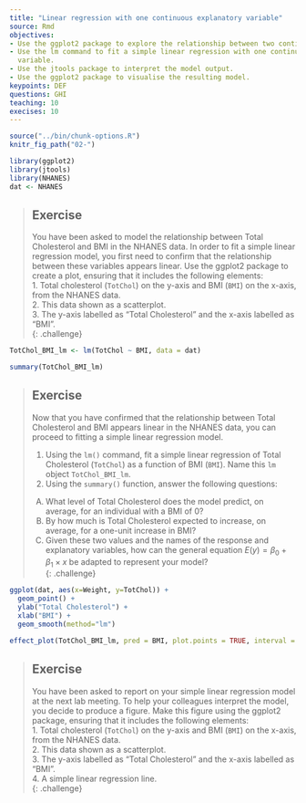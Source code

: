 ---
title: "Linear regression with one continuous explanatory variable"
source: Rmd
objectives:
- Use the ggplot2 package to explore the relationship between two continuous variables.
- Use the lm command to fit a simple linear regression with one continuous explanatory
  variable.
- Use the jtools package to interpret the model output.
- Use the ggplot2 package to visualise the resulting model.
keypoints: DEF
questions: GHI
teaching: 10
execises: 10
---

```{r, include=FALSE}
source("../bin/chunk-options.R")
knitr_fig_path("02-")
```

```{r load data, include=FALSE}
library(ggplot2)
library(jtools)
library(NHANES)
dat <- NHANES
```

> ## Exercise  
> You have been asked to model the relationship between Total Cholesterol
> and BMI in the NHANES data. In order to fit a simple linear regression 
> model, you first need to confirm that the relationship between these
> variables appears linear. Use the ggplot2 package to create a plot,
> ensuring that it includes the following elements:  
> 1. Total cholesterol (`TotChol`) on the y-axis and BMI (`BMI`) on the
> x-axis, from the NHANES data.  
> 2. This data shown as a scatterplot.  
> 3. The y-axis labelled as "Total Cholesterol" and the x-axis labelled
> as "BMI".  
{: .challenge}

```{r TotChol vs BMI model, include = FALSE}
TotChol_BMI_lm <- lm(TotChol ~ BMI, data = dat)

summary(TotChol_BMI_lm)
```


> ## Exercise  
> Now that you have confirmed that the relationship between Total Cholesterol
> and BMI appears linear in the NHANES data, you can proceed to fitting
> a simple linear regression model.  
>   
> 1. Using the `lm()` command, fit a simple linear regression of Total
> Cholesterol (`TotChol`) as a function of BMI (`BMI`). Name this `lm` 
> object `TotChol_BMI_lm`.  
> 2. Using the `summary()` function, answer the following questions:
>   
> A) What level of Total Cholesterol does the model predict, on average,
> for an individual with a BMI of 0?  
> B) By how much is Total Cholesterol expected to increase, on average, for
> a one-unit increase in BMI?  
> C) Given these two values and the names of the response and explanatory
> variables, how can the general equation $E(y) = \beta_0 + {\beta}_1 
> \times x$ be adapted to represent your model?  
{: .challenge}


```{r plot totchol vs BMI}
ggplot(dat, aes(x=Weight, y=TotChol)) +
  geom_point() +
  ylab("Total Cholesterol") +
  xlab("BMI") +
  geom_smooth(method="lm")

effect_plot(TotChol_BMI_lm, pred = BMI, plot.points = TRUE, interval = TRUE)
```

> ## Exercise  
> You have been asked to report on your simple linear regression model at 
> the next lab meeting. To help your colleagues interpret the model, you
> decide to produce a figure. Make this figure using the ggplot2 package,
> ensuring that it includes the following elements:  
> 1. Total cholesterol (`TotChol`) on the y-axis and BMI (`BMI`) on the
> x-axis, from the NHANES data.  
> 2. This data shown as a scatterplot.  
> 3. The y-axis labelled as "Total Cholesterol" and the x-axis labelled
> as "BMI".  
> 4. A simple linear regression line.  
{: .challenge}

